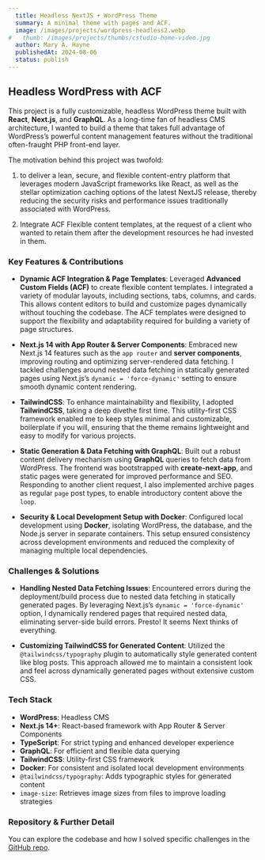 ```yaml
---
  title: Headless NextJS + WordPress Theme
  summary: A minimal theme with pages and ACF.
  image: /images/projects/wordpress-headless2.webp
#   thumb: /images/projects/thumbs/cstudio-home-video.jpg
  author: Mary A. Hayne
  publishedAt: 2024-08-06
  status: publish
---
```


## Headless WordPress with ACF

This project is a fully customizable, headless WordPress theme built with
**React**, **Next.js**, and **GraphQL**. As a long-time fan of headless CMS
architecture, I wanted to build a theme that takes full advantage of WordPress’s
powerful content management features without the traditional often-fraught PHP
front-end layer.

The motivation behind this project was twofold:

1. to deliver a lean, secure, and flexible content-entry platform that leverages
   modern JavaScript frameworks like React, as well as the stellar optimization
   caching options of the latest NextJS release, thereby reducing the security
   risks and performance issues traditionally associated with WordPress.

2. Integrate ACF Flexible content templates, at the request of a client who
   wanted to retain them after the development resources he had invested in
   them.

### Key Features & Contributions

- **Dynamic ACF Integration & Page Templates**: Leveraged **Advanced Custom
  Fields (ACF)** to create flexible content templates. I integrated a variety of
  modular layouts, including sections, tabs, columns, and cards. This allows
  content editors to build and customize pages dynamically without touching the
  codebase. The ACF templates were designed to support the flexibility and
  adaptability required for building a variety of page structures.

- **Next.js 14 with App Router & Server Components**: Embraced new Next.js 14
  features such as the `app router` and **server components**, improving routing
  and optimizing server-rendered data fetching. I tackled challenges around
  nested data fetching in statically generated pages using Next.js’s
  `dynamic = 'force-dynamic'` setting to ensure smooth dynamic content
  rendering.

- **TailwindCSS**: To enhance maintainability and flexibility, I adopted
  **TailwindCSS**, taking a deep divethe first time. This utility-first CSS
  framework enabled me to keep styles minimal and customizable, boilerplate if
  you will, ensuring that the theme remains lightweight and easy to modify for
  various projects.

- **Static Generation & Data Fetching with GraphQL**: Built out a robust content
  delivery mechanism using **GraphQL** queries to fetch data from WordPress. The
  frontend was bootstrapped with **create-next-app**, and static pages were
  generated for improved performance and SEO. Responding to another client
  request, I also implemented archive pages as regular `page` post types, to
  enable introductory content above the `loop`.

- **Security & Local Development Setup with Docker**: Configured local
  development using **Docker**, isolating WordPress, the database, and the
  Node.js server in separate containers. This setup ensured consistency across
  development environments and reduced the complexity of managing multiple local
  dependencies.

### Challenges & Solutions

- **Handling Nested Data Fetching Issues**: Encountered errors during the
  deployment/build process due to nested data fetching in statically generated
  pages. By leveraging Next.js’s `dynamic = 'force-dynamic'` option, I
  dynamically rendered pages that required nested data, eliminating server-side
  build errors. Presto! It seems Next thinks of everything.

- **Customizing TailwindCSS for Generated Content**: Utilized the
  `@tailwindcss/typography` plugin to automatically style generated content like
  blog posts. This approach allowed me to maintain a consistent look and feel
  across dynamically generated pages without extensive custom CSS.

### Tech Stack

- **WordPress**: Headless CMS
- **Next.js 14+**: React-based framework with App Router & Server Components
- **TypeScript**: For strict typing and enhanced developer experience
- **GraphQL**: For efficient and flexible data querying
- **TailwindCSS**: Utility-first CSS framework
- **Docker**: For consistent and isolated local development environments
- `@tailwindcss/typography`: Adds typographic styles for generated content
- `image-size`: Retrieves image sizes from files to improve loading strategies

### Repository & Further Detail

You can explore the codebase and how I solved specific challenges in the
[GitHub repo](https://github.com/madderlake/maryah-headless-wordpress).
